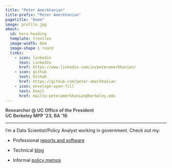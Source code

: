 ```yaml
---
title: "Peter Amerkhanian"
title-prefix: "Peter Amerkhanian"
pagetitle: "Home"
image: profile.jpg
about:
  id: hero-heading
  template: trestles
  image-width: 8em
  image-shape : round
  links:
    - icon: linkedin
      text: LinkedIn
      href: https://www.linkedin.com/in/peteramerkhanian/
    - icon: github
      text: Github
      href: https://github.com/peter-amerkhanian
    - icon: envelope-open-fill
      text: Email
      href: mailto:peteramerkhanian@berkeley.edu
---
```

<p style="font-weight: 650; color: #4d4d4d">Researcher @ UC Office of the President    
UC Berkeley MPP '23, BA '16
</p>
<hr>
I’m a Data Scientist/Policy Analyst working in government. Check out my:      

- Professional [reports and software](projects.qmd)

- Technical [blog](blog.qmd)

- Informal [policy memos](memos.qmd)